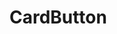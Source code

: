 
<Meta title="Components/CardButton" component={CardButton} />

# CardButton

<ArgsTable of={CardButton} />

<Canvas>
  <Story name="default">
    <div style={{ display: 'flex' }}>
      <CardButton
        iconName="close"
        title="Close"
        subtitle="close"
        onClick={action('Close CardButton clicked')}
        mr="8px"
        selected
      />
      <CardButton
        iconName="copy"
        title="Copy"
        subtitle="copy"
        onClick={action('Copy CardButton clicked')}
      />
    </div>
  </Story>
</Canvas>

<Canvas>
  <Story name="long title">
    <div style={{ display: 'flex' }}>
      <CardButton
        iconName="close"
        title="Looong title with many words and such"
        subtitle="close"
        onClick={action('Close CardButton clicked')}
        mr="8px"
        selected
      />
    </div>
  </Story>
</Canvas>